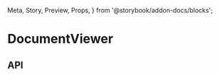   Meta,
  Story,
  Preview,
  Props,
} from '@storybook/addon-docs/blocks';

<Meta
  title="File Manager/DocumentViewer"
  component={DocumentViewer}
/>

# DocumentViewer

<Preview>
  <Story name="Image">
    <DocumentViewerStorySetup index={4} />
  </Story>
  <Story name="PDF">
    <DocumentViewerStorySetup index={7} />
  </Story>
</Preview>

## API

<Props of={DocumentViewer} />

